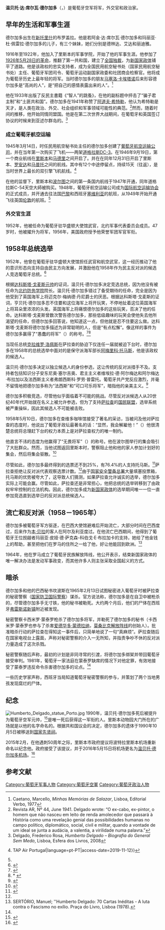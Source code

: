 {{Infobox person
| honorific_prefix= [[將軍_(軍銜)|將軍]]
| native_name= Humberto Delgado
| native_name_lang=pt
| honorific_suffix   = <small>ComC GCA GOA ComA OA ComSE GCL OIP [[大英帝國勳章|CBE]]</small>
| image= HumbertoDelgado(S.Apolónia).JPG
| caption= 
| birth_date= {{birth date|1906|5|15}}
| birth_place= {{flag|Kingdom of Portugal}}[[新托里什|新托里什]]
| death_date= {{death date and age|1965|2|13|1906|5|15}}
| death_place= {{flag|Francoist Spain|name=西班牙國}}[[奥利文萨|奥利文萨]]<br><small>（葡萄牙聲稱擁有主权）</small>
| occupation= 军人、外交官
| known_for= 成立[[TAP葡萄牙航空|TAP葡萄牙航空]]<br />试图推翻[[萨拉查政权|萨拉查政权]]
| spouse= 玛丽亚·伊娃·塞里亚加·莱昂·塔瓦雷斯·安德拉德
| children= 3
| parents= 若阿金·达·席尔瓦·德尔加多（父亲）<br />玛丽亚·杜·佩雷拉·德尔加多（母亲）
| relatives= 
| signature= 
}}

'''温贝托·达·席尔瓦·德尔加多'''（{{lang-pt|Humberto da Silva Delgado}}，{{bd|1906年|5月15日|1965年|2月13日}}）是葡萄牙空军将军，外交官和政治家。

== 早年的生活和军事生涯 ==
德尔加多出生在[[新托里什|新托里什]]的布罗盖拉。他是若阿金·达·席尔瓦·德尔加多和玛丽亚·杜·佩雷拉·德尔加多的儿子，有三个妹妹，她们分别是德林达、艾达和丽迪雅。

1916年至1922年，他加入了里斯本的军事学院，开始了他的军事生涯。他参加了[[1926年5月28日政变|1926年5月28日的革命]]，推翻了第一共和国，建立了[[全国独裁|全国独裁]]，为[[新国家政体|新国家政体]]铺平了道路。他是该政权的忠实支持者，成为全国民用航空秘书处（国家民用航空秘书处）主任、葡萄牙军团司令、葡萄牙运动副国家政委和社团商会检察官。他将成为葡萄牙历史上最年轻的将军。当时德尔加多的朋友[[马塞洛·卡埃塔诺|马塞洛·卡埃塔诺]]后来形容德尔加多是“高尚的人”，是“把自己的感情表露出来的人”。<ref>Caetano, Marcello, ''Minhas Memórias de Salazar'', Lisboa, Editorial Verbo, 1977</ref>

他在1933年出版了反民主書籍《“智人”的跳蚤》，在他的副标题中抨击了“骗子君主制”和“土匪共和国”。德尔加多在1941年称赞了[[阿道夫·希特勒|阿道夫·希特勒]]，他认为希特勒是天才，是人类在政治、外交、社会组织和军事领域可能性的典范。<ref>Revista AR, Nº 44, June 1941. Delgado wrote: “O ex-cabo, ex-pintor, o homem que não nasceu em leito de renda amolecedor que passará à História como uma revelação genial das possibilidades humanas no campo político, diplomático, social, civil e militar, quando a vontade de um ideal se junta a audácia, a valentia, a virilidade numa palavra.”</ref>然而，随着时间的推移，他开始同情同盟国。他是在第二次世界大战期间，在葡萄牙和英国签订协议的时候来到亚述尔群岛的。<ref>Delgado, Frederico Rosa, ''Humberto Delgado – Biografia do General Sem Medo'', Lisboa, Esfera dos Livros, 2008</ref>

=== 成立葡萄牙航空运输 ===
1945年3月14日，时任民用航空秘书处主任的德尔加多创建了[[TAP葡萄牙航空|葡萄牙航空运输公司]]，并在当年第一次购买了飞机——两架[[道格拉斯DC-3|道格拉斯DC-3]]。在1946年9月19日，第一个商业航线在[[里斯本|里斯本]]和[[马德里|马德里]]之间开启了。并在在同年12月31日开启了里斯本、[[罗安达|罗安达]]和[[马普托|马普托]]之间的航线。其中有12个中途停留点，持续15天（往返），是当时世界上最长的双引擎飞机航线。<ref name=":2">{{Cite web|url=http://www.tapairportugal.com/pt/Our%20History/Timeline|title=A história da TAP — Institucional|website=Institucional {{!}} TAP Air Portugal|language=pt-PT|access-date=2019-11-12}}</ref>

在他的监督下，里斯本和[[波尔图|波尔图]]之间的第一条国内航线于1947年开通，同年道格拉斯C-54天空大師被购买。1948年，葡萄牙航空运输公司成为[[国际航空运输协会|国际航空运输协会]]的正式成员，并开通去往法国[[巴黎|巴黎]]和西班牙[[塞维利亚|塞维利亚]]的航班，从1949年开始开通飞往英国[[伦敦|伦敦]]的航班。<ref name=":2" />

===外交官生涯===
1952年，他被任命为葡萄牙驻华盛顿大使馆武官，北约军事代表委员会成员。47岁时，他被擢升为将军，1956年，美国政府授予他荣誉军团军官军衔。

== 1958年总统选举 ==
{{main|1958年葡萄牙总统选举}}
1952年，他曾在葡萄牙驻华盛顿大使馆担任武官和航空武官，这一经历推动了他的意识形态向支持自由民主方向发展，并激励他在1958年作为民主反对派的候选人竞选葡萄牙总统。<ref>{{cite news|url=http://www.time.com/time/magazine/article/0,9171,898805,00.html|title=Under the Eucalyptus Trees – TIME|publisher=www.time.com|access-date=2007-12-25|date=1965-05-14|archive-date=2009-05-01|archive-url=https://web.archive.org/web/20090501004300/http://www.time.com/time/magazine/article/0,9171,898805,00.html|dead-url=yes}}</ref>

根据[[弗朗西斯科·达科斯塔·戈麦斯|达科斯塔·戈麦斯元帅]]的证词，温贝托·德尔加多决定竞选总统，因为他没有被任命为[[北约防务学院|北约防务学院]]院长。温贝托·德尔加多错过了备受期待的任命，完全是因为他受到了英国海军上将迈克尔·梅纳德·丹尼爵士的厌恶。根据达科斯塔·戈麦斯的证词，亨贝托·德尔加多忍不住要和这位海军上将开玩笑，不停地扯着这位英国海军上将耳朵里浓浓的头发。英国海军上将痛恨德尔加多的这些玩笑，否决了他的任命。达科斯塔·戈麦斯曾数次警告德尔加多，那些低级趣味的玩笑会使他失去他所渴望的任命，但德尔加多回答说，他知道这一点，但他就是忍不住要这么做。达科斯塔·戈麦斯将德尔加多描述为非常聪明的人，但是“有点松懈”。像这样的事件为德尔加多赢得了“愚蠢的将军”（{{lang|pt|General sem juizo}}）的称号。<ref>{{cite book|last1=Cruzeiro - Centro de Documentação 25 de Abril da Universidade de Coimbra|first1=Maria Manuela|title=Costa Gomes - O Último Marechal|date=2014|publisher=D. Quixote|location=Lisboa|isbn=9789722055185}}</ref><ref>* {{Cite book |last=Gallagher | first=Tom |author-link= Thomas Gerard Gallagher|title=Salazar : the dictator who refused to die |publisher=C Hurst & Co Publishers Ltd |year=2020 |isbn=9781787383883|page = 187}}</ref>

当现任总统[[弗朗西斯科·克拉维罗·洛佩斯|克拉维罗·洛佩斯]]在萨拉查的胁迫下仅连任一届就被迫下台时，德尔加多在1958年的总统选举中面对的是保守派海军部长[[阿梅里科·托马斯|阿梅里科·托马斯]]，他是该政权的候选人。

温贝托·德尔加多决定以独立候选人的身份参选，这让传统的反对派措手不及。支持者包括知识分子安东尼奥·塞尔吉奥、君主主义者维埃拉·德·阿尔梅达和阿尔梅达·布拉加以及法西斯主义者弗朗西斯科·罗劳·普雷托。葡萄牙共产党反应激烈，并毫不留情地把德尔加多称为“法西斯”和“可口可乐将军”，暗指他的亲美主义。<ref>{{cite book |last1=Rosas |first1=Fernando |editor1-last=Matoso |editor1-first=José |title=História de Portugal - Vol 7 - O Estado Novo (1926-1974) |publisher=Editorial Estampa |isbn=9789723310863 |page=526|language =pt}}</ref>

德尔加多积极竞选，尽管他似乎面临着不可能的挑战。尽管反对派候选人从20世纪40年代开始就在名义上被允许参选，但为了支持[[萨拉查|萨拉查]]的[[国民联盟_(葡萄牙)|国民联盟]]，选举系统被严重操纵，因此其候选人不可能被击败。

1958年5月10日，德尔加多在查维多咖啡馆接受了著名的采访，当被问及他对萨拉查的态度时，他说出了葡萄牙政坛最著名的话：“显然，我会解雇他！”（{{lang|pt|Obviamente, demito-o!}}）他很清楚总统将总理赶下台的权力本质上是对萨拉查权力的唯一制约。

他直言不讳的态度为他赢得了“无畏将军”（{{lang|pt|General sem Medo}}）的称号。他在波尔图举行的集会吸引了大批群众。然而，当他试图返回里斯本时，警察阻止他和他的家人参加计划好的集会，然后将集会驱散。<ref name=BBC>{{cite news|url=https://www.bbc.com/news/world-europe-31427521|title=Did Portugal's dictator Salazar order killing of rival?|author1=James Badcock|publisher=[[英國廣播公司新聞|BBC News]]|date=2015-02-13|accessdate=2020-12-25|archive-date=2021-01-11|archive-url=https://web.archive.org/web/20210111192431/https://www.bbc.com/news/world-europe-31427521|dead-url=no}}</ref>

尽管如此，德尔加多最终得到的选票还不到25%，有76.4%的人支持托马斯。<ref>{{cite web|url=http://www.portugal-info.net/history/second-republic.htm|title=Portugal > History and Events > Date Table > Second Republic|last=www.portugal-info.net|website=www.portugal-info.net|access-date=2017-09-20|archive-date=2017-09-01|archive-url=https://web.archive.org/web/20170901104916/http://www.portugal-info.net/history/second-republic.htm|dead-url=no}}</ref>萨拉查拒绝让反对派代表观察选票计数。<ref name=BBC/>由于[[国家安全警备总署|国家安全警备总署]]大量填塞投票箱，托马斯的优势被夸大了，这导致人们猜测，如果萨拉查允许诚实的选举，德尔加多实际上可能会赢。尽管如此，萨拉查还是非常担心，他把总统的选举转移到了由政权牢牢控制的立法机构。因此，德尔加多成为[[新国家政体|新国家政体]]的选举期间唯一一位一直参加竞选直到选举日的反对派总统候选人。

== 流亡和反对派（1958－1965年） ==
德尔加多被葡萄牙军方驱逐，在巴西大使馆避难后开始流亡，大部分时间在巴西度过，后来作为[[艾哈迈德·本·贝拉|本·贝拉]]的客人在阿尔及利亚度过。在他流亡巴西期间，他得到了葡萄牙王位觊觎者玛丽亚·皮娅·德·萨克森-科伯戈·E·布拉加卡的支持，她给了他金钱上的帮助，甚至把他们在罗马的住所之一给了他，好让他能回到欧洲。<ref>SERTÓRIO, Manuel; ''Humberto Delgado: 70 Cartas Inéditas - A luta contra o Fascismo no exílio. Praça do Livro, Lisboa (1978).</ref>

1964年，他在罗马成立了葡萄牙民族解放阵线，他公开表示，结束新国家政体的唯一解决办法是发动军事政变，而其他许多人则主张采取全国起义的方式。
== 暗杀 ==
德尔加多和他的巴西秘书坎波斯在1965年2月13日试图秘密进入葡萄牙时被萨拉查的秘密警察（[[国家防卫国际警察|国家防卫国际警察]]）谋杀。官方说法称，德尔加多是在自卫中被枪杀的，尽管德尔加多手无寸铁，他的秘书被勒死。大约两个月后，他们的尸体在西班牙[[弗雷斯诺新镇|弗雷斯诺新镇]]附近被发现。

秘密警察卡西米罗·蒙泰罗枪杀了德尔加多将军，并勒死了德尔加多的秘书（卡西米罗·蒙泰罗也参与了杀害[[爱德华多·蒙德拉纳|爱德华多·蒙德拉纳]]，[[莫桑比克解放阵线党|莫桑比克解放阵线]]的创始人）。批准暗杀行动的萨拉查在得知这一事件后，只简单地说了一句“真麻烦”。萨拉查随后在国家电视台上露面，声称对秘密警察的介入一无所知，并指责争吵不休的反对派力量造成了这次杀戮。

秘密警察随后声称，最初的计划是非同寻常的引渡，将德尔加多绑架并带回葡萄牙接受审判。1981年，葡萄牙一家法庭在蒙泰罗缺席的情况下对他定罪，有效地接受了蒙泰罗违反命令杀害德尔加多的论点。<ref name=BBC/>

一些历史学家声称，西班牙当局知道葡萄牙秘密警察的参与，并策划了两个当地男孩发现腐烂的尸体。

==纪念==
[[File:Humberto_Delgado_statue_Porto.jpg|thumb]]
1990年，温贝托·德尔加多死后被提升为葡萄牙空军元帅，<ref>{{cite web|url=http://www.portugal-info.net/people/politicians.htm|title=Portugal >People > Politicians|website=www.portugal-info.net|access-date=2017-09-20|archive-date=2015-10-25|archive-url=https://web.archive.org/web/20151025205822/http://portugal-info.net/people/politicians.htm|dead-url=no}}</ref>是唯一死后获得这一军衔的人。里斯本动物园大门所在的广场就是以他的名字命名的。根据共和国议会的决定，德尔加多的遗体于1990年10月5日被移送到[[国家先贤祠_(里斯本)|国家先贤祠]]。

2015年2月，在他遇刺50周年之际，里斯本市政府提议将波特拉里斯本机场重新命名以纪念他。政府接受了该提议，并于2016年5月15日将机场更名为[[温贝托·德尔加多机场|温贝托·德尔加多机场]]。<ref>{{cite web|url=https://algarvedailynews.com/news/8811-lisbon-airport-renamed-in-tribute-to-portugal-s-general-sem-medo|title=Lisbon airport renamed in tribute to Portugal's 'General sem medo'|website=algarvedailynews.com|access-date=2018-03-17|archive-date=2020-10-14|archive-url=https://web.archive.org/web/20201014182239/https://algarvedailynews.com/news/8811-lisbon-airport-renamed-in-tribute-to-portugal-s-general-sem-medo|dead-url=no}}</ref>

==参考文献==
{{reflist}}
[[Category:葡萄牙军事人物|Category:葡萄牙军事人物]] 
[[Category:葡萄牙空軍|Category:葡萄牙空軍]] 
[[Category:葡萄牙政治人物|Category:葡萄牙政治人物]]